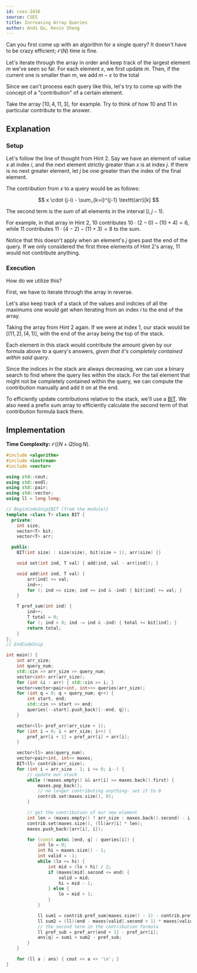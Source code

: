 ```yaml
---
id: cses-2416
source: CSES
title: Increasing Array Queries
author: Andi Qu, Kevin Sheng
---
```


<Spoiler title="Hint 1">

Can you first come up with an algorithm for a single query?
It doesn't have to be crazy efficient; $\mathcal{O}(N)$ time is fine.

</Spoiler>

<Spoiler title="Answer to Hint 1">

Let's iterate through the array in order and keep track of the largest element $m$ we've seen so far.
For each element $x$, we first update $m$.
Then, if the current one is smaller than $m$, we add $m-x$ to the total

</Spoiler>

<Spoiler title="Hint 2">

Since we can't process each query like this, let's try to come up with the concept
of a "contribution" of a certain element.

Take the array $[10,4,11,3]$, for example.
Try to think of how $10$ and $11$ in particular contribute to the answer.

</Spoiler>

<Spoiler title="Solution">

## Explanation

### Setup

Let's follow the line of thought from Hint 2.
Say we have an element of value $x$ at index $i$, and the next element strictly greater than $x$ is at index $j$.
If there is no next greater element, let $j$ be one greater than the index of the final element.

The contribution from $x$ to a query would be as follows:

$$
x \cdot (j-i) - \sum_{k=i}^{j-1} \texttt{arr}[k]
$$

The second term is the sum of all elements in the interval $[i,j-1)$.

For example, in that array in Hint 2, $10$ contributes $10 \cdot (2-0)-(10+4)=6$, while $11$ contributes $11 \cdot (4-2)-(11+3)=8$ to the sum.

Notice that this doesn't apply when an element's $j$ goes past the end of the query.
If we only considered the first three elements of Hint 2's array, $11$ would not contribute anything.

### Execution

How do we utilize this?

First, we have to iterate through the array in reverse.

Let's also keep track of a stack of the values and indicies of all the maximums one would get when iterating from an index $i$ to the end of the array.

Taking the array from Hint 2 again. If we were at index $1$, our stack would be $[(11, 2), (4, 1)]$, with the end of the array being the top of the stack.

Each element in this stack would contribute the amount given by our formula above to a query's answers, *given that it's completely contained within said query*.

Since the indices in the stack are always decreasing, we can use a binary search to find where the query lies within the stack.
For the tail element that might not be completely contained within the query, we can compute the contribution manually and add it on at the end.

To efficiently update contributions relative to the stack, we'll use a [BIT](/gold/PURS#solution---dynamic-range-sum-queries-with-a-bit).
We also need a prefix sum array to efficiently calculate the second term of that contribution formula back there.

## Implementation

**Time Complexity:** $\mathcal O((N + Q) \log N)$.

<LanguageSection>
<CPPSection>

```cpp
#include <algorithm>
#include <iostream>
#include <vector>

using std::cout;
using std::endl;
using std::pair;
using std::vector;
using ll = long long;

// BeginCodeSnip{BIT (from the module)}
template <class T> class BIT {
  private:
	int size;
	vector<T> bit;
	vector<T> arr;

  public:
	BIT(int size) : size(size), bit(size + 1), arr(size) {}

	void set(int ind, T val) { add(ind, val - arr[ind]); }

	void add(int ind, T val) {
		arr[ind] += val;
		ind++;
		for (; ind <= size; ind += ind & -ind) { bit[ind] += val; }
	}

	T pref_sum(int ind) {
		ind++;
		T total = 0;
		for (; ind > 0; ind -= ind & -ind) { total += bit[ind]; }
		return total;
	}
};
// EndCodeSnip

int main() {
	int arr_size;
	int query_num;
	std::cin >> arr_size >> query_num;
	vector<int> arr(arr_size);
	for (int &i : arr) { std::cin >> i; }
	vector<vector<pair<int, int>>> queries(arr_size);
	for (int q = 0; q < query_num; q++) {
		int start, end;
		std::cin >> start >> end;
		queries[--start].push_back({--end, q});
	}

	vector<ll> pref_arr(arr_size + 1);
	for (int i = 0; i < arr_size; i++) {
		pref_arr[i + 1] = pref_arr[i] + arr[i];
	}

	vector<ll> ans(query_num);
	vector<pair<int, int>> maxes;
	BIT<ll> contrib(arr_size);
	for (int i = arr_size - 1; i >= 0; i--) {
		// update our stack
		while (!maxes.empty() && arr[i] >= maxes.back().first) {
			maxes.pop_back();
			// no longer contributing anything- set it to 0
			contrib.set(maxes.size(), 0);
		}

		// get the contribution of our new element
		int len = (maxes.empty() ? arr_size : maxes.back().second) - i;
		contrib.set(maxes.size(), (ll)arr[i] * len);
		maxes.push_back({arr[i], i});

		for (const auto& [end, q] : queries[i]) {
			int lo = 0;
			int hi = maxes.size() - 1;
			int valid = -1;
			while (lo <= hi) {
				int mid = (lo + hi) / 2;
				if (maxes[mid].second <= end) {
					valid = mid;
					hi = mid - 1;
				} else {
					lo = mid + 1;
				}
			}

			ll sum1 = contrib.pref_sum(maxes.size() - 1) - contrib.pref_sum(valid);
			ll sum2 = (ll)(end - maxes[valid].second + 1) * maxes[valid].first;
			// the second term in the contribution formula
			ll pref_sub = pref_arr[end + 1] - pref_arr[i];
			ans[q] = sum1 + sum2 - pref_sub;
		}
	}

	for (ll a : ans) { cout << a << '\n'; }
}
```

</CPPSection>
</LanguageSection>

</Spoiler>

